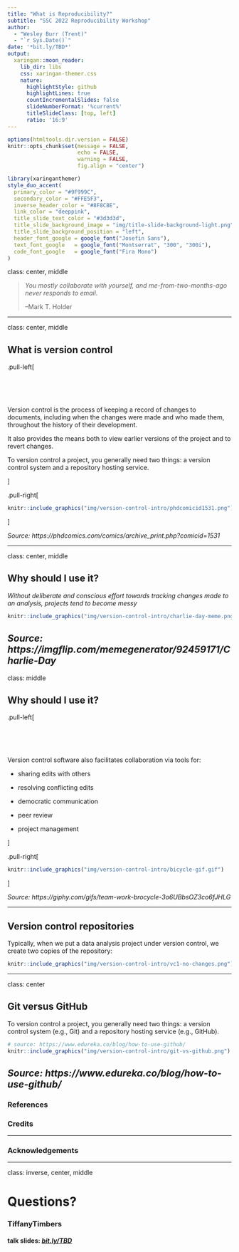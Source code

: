 ```yaml
---
title: "What is Reproducibility?"
subtitle: "SSC 2022 Reproducibility Workshop"  
author: 
  - "Wesley Burr (Trent)"
  - "`r Sys.Date()`"
date: '*bit.ly/TBD*'
output:
  xaringan::moon_reader:
    lib_dir: libs
    css: xaringan-themer.css
    nature:
      highlightStyle: github
      highlightLines: true
      countIncrementalSlides: false
      slideNumberFormat: '%current%'
      titleSlideClass: [top, left]
      ratio: '16:9'
---
```


```r
options(htmltools.dir.version = FALSE)
knitr::opts_chunk$set(message = FALSE, 
                      echo = FALSE, 
                      warning = FALSE,
                      fig.align = "center")
```

```r
library(xaringanthemer)
style_duo_accent(
  primary_color = "#9F999C",
  secondary_color = "#FFE5F3",
  inverse_header_color = "#8F8C8E",
  link_color = "deeppink",
  title_slide_text_color = "#3d3d3d",
  title_slide_background_image = "img/title-slide-background-light.png",
  title_slide_background_position = "left",
  header_font_google = google_font("Josefin Sans"),
  text_font_google   = google_font("Montserrat", "300", "300i"),
  code_font_google   = google_font("Fira Mono")
)
```

class: center, middle

> *You mostly collaborate with yourself, 
> and me-from-two-months-ago never responds to email.*
> 
> --Mark T. Holder

---

class: center, middle

## What is version control

.pull-left[

<br><br><br>

Version control is the process of keeping a record of changes to documents, including when the changes were made and who made them, throughout the history of their development.

It also provides the means both to view earlier versions of the project and to revert changes.

To version control a project, you generally need two things: a version control system and a repository hosting service. 

]

.pull-right[
```r
knitr::include_graphics("img/version-control-intro/phdcomicid1531.png")
```
]

*Source: https://phdcomics.com/comics/archive_print.php?comicid=1531*

---

class: center, middle

## Why should I use it?

*Without deliberate 
and conscious effort towards tracking changes made to an analysis, 
projects tend to become messy*

```r
knitr::include_graphics("img/version-control-intro/charlie-day-meme.png")
```

*Source: https://imgflip.com/memegenerator/92459171/Charlie-Day*
---

class: middle

## Why should I use it?


.pull-left[

<br><br><br>

Version control software also facilitates collaboration via tools for:

- sharing edits with others 

- resolving conflicting edits

- democratic communication

- peer review

- project management

]

.pull-right[
```r
knitr::include_graphics("img/version-control-intro/bicycle-gif.gif")
```
]

*Source: https://giphy.com/gifs/team-work-brocycle-3o6UBbsOZ3co6fJHLG*


---

## Version control repositories

Typically, when we put a data analysis project under version control, we create two copies of the repository:

```r
knitr::include_graphics("img/version-control-intro/vc1-no-changes.png")
```

---

class: center

## Git versus GitHub

To version control a project, you generally need two things: a version control system (e.g., Git) and a repository hosting service (e.g., GitHub).

```r
# source: https://www.edureka.co/blog/how-to-use-github/
knitr::include_graphics("img/version-control-intro/git-vs-github.png")
```

*Source: https://www.edureka.co/blog/how-to-use-github/*
---

### References



### Credits

---

### Acknowledgements


---

class: inverse, center, middle

# Questions?



### TiffanyTimbers

#### talk slides: *[bit.ly/TBD](https://bit.ly/TBD)*
